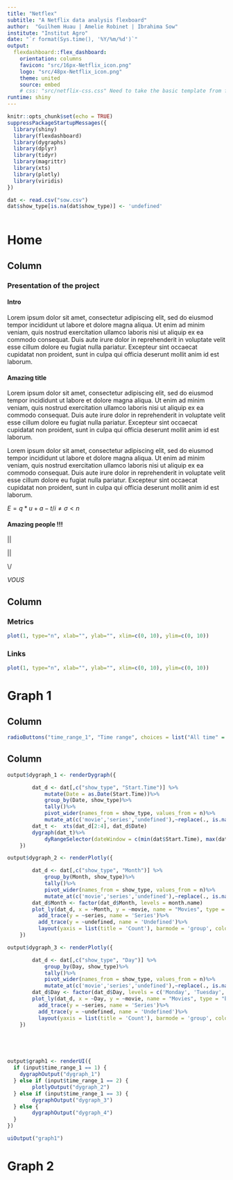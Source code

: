 ```yaml
---
title: "Netflex"
subtitle: "A Netflix data analysis flexboard"
author:  "Guilhem Huau | Amelie Robinet | Ibrahima Sow"
institute: "Institut Agro"
date: "`r format(Sys.time(), '%Y/%m/%d')`"
output:
  flexdashboard::flex_dashboard:
    orientation: columns
    favicon: "src/16px-Netflix_icon.png"
    logo: "src/48px-Netflix_icon.png"
    theme: united
    source: embed
    # css: "src/netflix-css.css" Need to take the basic template from flexdashboard and change it
runtime: shiny
---
```


```r
knitr::opts_chunk$set(echo = TRUE)
suppressPackageStartupMessages({
  library(shiny)
  library(flexdashboard)
  library(dygraphs)
  library(dplyr)
  library(tidyr)
  library(magrittr)
  library(xts)
  library(plotly)
  library(viridis)
})
```


```r
dat <- read.csv("sow.csv")
dat$show_type[is.na(dat$show_type)] <- 'undefined'



```


Home
=======================================================================

Column {data-width=650}
-----------------------------------------------------------------------

### **Presentation of the project**

#### Intro

Lorem ipsum dolor sit amet, consectetur adipiscing elit, sed do eiusmod tempor incididunt ut labore et dolore magna aliqua. Ut enim ad minim veniam, quis nostrud exercitation ullamco laboris nisi ut aliquip ex ea commodo consequat. Duis aute irure dolor in reprehenderit in voluptate velit esse cillum dolore eu fugiat nulla pariatur. Excepteur sint occaecat cupidatat non proident, sunt in culpa qui officia deserunt mollit anim id est laborum.


#### Amazing title

Lorem ipsum dolor sit amet, consectetur adipiscing elit, sed do eiusmod tempor incididunt ut labore et dolore magna aliqua. Ut enim ad minim veniam, quis nostrud exercitation ullamco laboris nisi ut aliquip ex ea commodo consequat. Duis aute irure dolor in reprehenderit in voluptate velit esse cillum dolore eu fugiat nulla pariatur. Excepteur sint occaecat cupidatat non proident, sunt in culpa qui officia deserunt mollit anim id est laborum.


Lorem ipsum dolor sit amet, consectetur adipiscing elit, sed do eiusmod tempor incididunt ut labore et dolore magna aliqua. Ut enim ad minim veniam, quis nostrud exercitation ullamco laboris nisi ut aliquip ex ea commodo consequat. Duis aute irure dolor in reprehenderit in voluptate velit esse cillum dolore eu fugiat nulla pariatur. Excepteur sint occaecat cupidatat non proident, sunt in culpa qui officia deserunt mollit anim id est laborum.

$E=q*u+a-t/i\neq\sigma<n$

#### Amazing people !!!

||

||

\\/

*VOUS*



Column {data-width=350}
-----------------------------------------------------------------------

### Metrics

```r
plot(1, type="n", xlab="", ylab="", xlim=c(0, 10), ylim=c(0, 10))
```

### Links

```r
plot(1, type="n", xlab="", ylab="", xlim=c(0, 10), ylim=c(0, 10))
```

Graph 1
=======================================================================

Column {data-width=150}
-----------------------------------------------------------------------

```r
radioButtons("time_range_1", "Time range", choices = list("All time" = 1, "Monthly" = 2, "Weekly" = 3, "Daily" = 4))
```


Column {data-width=850}
-----------------------------------------------------------------------

```r

output$dygraph_1 <- renderDygraph({

        dat_d <- dat[,c("show_type", "Start.Time")] %>%
            mutate(Date = as.Date(Start.Time))%>%
            group_by(Date, show_type)%>%
            tally()%>%
            pivot_wider(names_from = show_type, values_from = n)%>%
            mutate_at(c('movie','series','undefined'),~replace(., is.na(.), 0))
        dat_t <-  xts(dat_d[2:4], dat_d$Date)
        dygraph(dat_t)%>% 
            dyRangeSelector(dateWindow = c(min(dat$Start.Time), max(dat$Start.Time)))
    })

output$dygraph_2 <- renderPlotly({

        dat_d <- dat[,c("show_type", "Month")] %>%
            group_by(Month, show_type)%>%
            tally()%>%
            pivot_wider(names_from = show_type, values_from = n)%>%
            mutate_at(c('movie','series','undefined'),~replace(., is.na(.), 0))
        dat_d$Month <- factor(dat_d$Month, levels = month.name)
        plot_ly(dat_d, x = ~Month, y = ~movie, name = "Movies", type = "bar")%>%
          add_trace(y = ~series, name = 'Series')%>%
          add_trace(y = ~undefined, name = 'Undefined')%>%
          layout(yaxis = list(title = 'Count'), barmode = 'group', colors = viridis_pal(option = "D")(3))
    })

output$dygraph_3 <- renderPlotly({

        dat_d <- dat[,c("show_type", "Day")] %>%
            group_by(Day, show_type)%>%
            tally()%>%
            pivot_wider(names_from = show_type, values_from = n)%>%
            mutate_at(c('movie','series','undefined'),~replace(., is.na(.), 0))
        dat_d$Day <- factor(dat_d$Day, levels = c('Monday', 'Tuesday', 'Wednesday', 'Thursday', 'Friday', 'Saturday', 'Sunday'))
        plot_ly(dat_d, x = ~Day, y = ~movie, name = "Movies", type = "bar")%>%
          add_trace(y = ~series, name = 'Series')%>%
          add_trace(y = ~undefined, name = 'Undefined')%>%
          layout(yaxis = list(title = 'Count'), barmode = 'group', colors = viridis_pal(option = "D")(3))
    })





output$graph1 <- renderUI({
  if (input$time_range_1 == 1) {
    dygraphOutput("dygraph_1")
  } else if (input$time_range_1 == 2) {
        plotlyOutput("dygraph_2")
  } else if (input$time_range_1 == 3) {
        dygraphOutput("dygraph_3")
  } else {
        dygraphOutput("dygraph_4")
  }
})

uiOutput("graph1")
```



Graph 2
=======================================================================